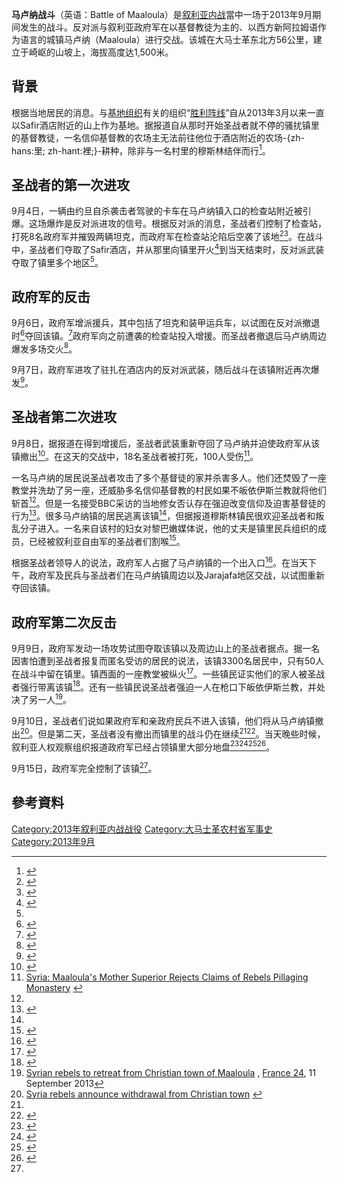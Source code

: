 {{NoteTA
|1=zh-hans:镇里; zh-hant:鎮裡;}}
{{Infobox military conflict
|conflict= 馬盧納戰鬥
|partof= [[敘利亞內戰|敘利亞內戰]]
|image=[[File:Maaloula_01.jpg|300px]]
|caption=马卢纳镇概貌
|date= 2013年9月4日–2013年9月15日<br/>（11天）
|place= [[敘利亞|敘利亞]]馬盧納
|result= 政府軍勝利<ref name="site">[http://jn1.tv/breaking-news/syria-gov-t-gains-christian-site-maaloula.html -{Syria gov’t gains Christian site Maaloula}-] {{webarchive|url=https://web.archive.org/web/20130927232141/http://jn1.tv/breaking-news/syria-gov-t-gains-christian-site-maaloula.html |date=2013-09-27 }}</ref><ref>{{Cite web |url=http://www.independent.co.uk/voices/comment/robert-fisk-in-damascus-assads-troops-may-be-winning-this-war-in-syrias-capital--untouched-by-obamas-threats-8825005.html |title=Robert Fisk in Damascus: Assad's troops may be winning this war in Syria's capital - untouched by Obama's threats |access-date=2013-09-22 |archive-date=2015-09-26 |archive-url=https://web.archive.org/web/20150926001501/http://www.independent.co.uk/voices/comment/robert-fisk-in-damascus-assads-troops-may-be-winning-this-war-in-syrias-capital--untouched-by-obamas-threats-8825005.html |dead-url=no }}</ref>
* 政府軍收復馬盧納<ref name="site"/><ref>{{cite web |url=http://rt.com/news/syria-christian-village-freed-711/ |title=RT live report: Syrian Army battles jihadists in ancient Christian village — RT News |publisher=Rt.com |date= |accessdate=2013-09-14 |archive-date=2019-02-09 |archive-url=https://web.archive.org/web/20190209013725/https://www.rt.com/news/syria-christian-village-freed-711/ |dead-url=no }}</ref>
* 被包圍的部分反對派仍於附近山區抵抗
|combatant1= {{Flagicon image|Flag of Jabhat al-Nusra.jpg}} [[努斯拉陣線|胜利阵线]]<br/>{{flagicon image|Syria-flag 1932-58 1961-63.svg}} [[自由敘利亞軍|自由敘利亞軍]]<br/>[[自由沙姆人伊斯蘭運動|自由沙姆人伊斯蘭運動]]<ref name="al-monitor1">{{cite web |url=http://www.al-monitor.com/pulse/security/2013/09/syria-christians-maaloula-jihadists-opposition-army.html |title=Syrian Christian Village Besieged By Jihadists - Al-Monitor: the Pulse of the Middle East |publisher=Al-Monitor |date= |accessdate=2013-09-14 |deadurl=yes |archiveurl=https://web.archive.org/web/20130910235822/http://www.al-monitor.com/pulse/security/2013/09/syria-christians-maaloula-jihadists-opposition-army.html |archivedate=2013年9月10日 |df= }}</ref><br/>卡拉蒙解放陣線<ref name="al-monitor1"/>
|combatant2= {{flagicon|Syria}} [[敘利亞|敘利亞政府]]
* [[敘利亞陸軍|敘利亞陸軍]]
* [[敘利亞空軍|敘利亞空軍]]
* 敘利亞國家防衛部隊
|commander1= [[阿布·穆罕默德·約拉尼|阿布·穆罕默德·約拉尼]]（胜利阵线指揮官）<br/>Abu Khaled（巴巴阿瑪爾革命旅）<ref>{{Cite web |url=http://www.bbc.co.uk/news/world-middle-east-23986076 |title=Syria rebels withdraw from ancient Christian town of Maaloula |access-date=2013-09-22 |archive-date=2019-04-15 |archive-url=https://web.archive.org/web/20190415172056/https://www.bbc.co.uk/news/world-middle-east-23986076 |dead-url=no }}</ref>
|commander2= 未知
|units1= 未知
|units2= 第67裝甲旅<br>第81裝甲旅<br>第155陸軍旅
|strength1=未知
|strength2=未知
|casualties1= 19人以上陣亡，100人以上受傷
|casualties2= 8人以上陣亡
|casualties3= 至少3至5名平民被胜利阵线處決<ref name="DailyStar230467">{{cite web|url=http://dailystar.com.lb/News/Middle-East/2013/Sep-08/230467-activists-syrian-rebels-take-christian-village.ashx#axzz2e3LuqrzW|title=Activists: Syrian rebels take Christian village|publisher=Daily Star|date=2013年9月8日|accessdate=2013-09-08|archive-date=2020-11-26|archive-url=https://web.archive.org/web/20201126094127/https://www.dailystar.com.lb/News/Middle-East/2013/Sep-08/230467-activists-syrian-rebels-take-christian-village.ashx#axzz2e3LuqrzW|dead-url=yes}}</ref>，6名平民被綁架<ref name=bbc24051440>[http://www.bbc.co.uk/news/world-middle-east-24051440 Battle for Syria Christian town of Maaloula continues] {{Wayback|url=http://www.bbc.co.uk/news/world-middle-east-24051440 |date=20171018012312 }}, [[BBC|BBC]], 2013-09-11</ref>
}}
'''马卢纳战斗'''（英语：Battle of Maaloula）是[[叙利亚内战|叙利亚内战]]當中一场于2013年9月期间发生的战斗。反对派与叙利亚政府军在以基督教徒为主的、以西方新阿拉姆语作为语言的城镇马卢纳（Maaloula）进行交战。该城在大马士革东北方56公里，建立于崎岖的山坡上，海拔高度达1,500米。

== 背景 ==
根据当地居民的消息。与[[基地组织|基地组织]]有关的组织“[[努斯拉陣線|胜利阵线]]”自从2013年3月以来一直以Safir酒店附近的山上作为基地。据报道自从那时开始圣战者就不停的骚扰镇里的基督教徒，一名信仰基督教的农场主无法前往他位于酒店附近的农场-{zh-hans:里; zh-hant:裡;}-耕种，除非与一名村里的穆斯林结伴而行<ref>{{Cite web |url=http://www.telegraph.co.uk/news/worldnews/middleeast/syria/10289944/Syria-crisis-al-Qaeda-seizes-village-that-still-speaks-the-ancient-language-of-Christ.html |title=The Telegraph. Syria crisis: al-Qaeda seizes village that still speaks the ancient language of Christ |access-date=2014-02-16 |archive-date=2021-04-06 |archive-url=https://web.archive.org/web/20210406140318/https://www.telegraph.co.uk/news/worldnews/middleeast/syria/10289944/Syria-crisis-al-Qaeda-seizes-village-that-still-speaks-the-ancient-language-of-Christ.html |dead-url=no }}</ref>。

== 圣战者的第一次进攻 ==
9月4日，一辆由约旦自杀袭击者驾驶的卡车在马卢纳镇入口的检查站附近被引爆。这场爆炸是反对派进攻的信号。根据反对派的消息，圣战者们控制了检查站，打死8名政府军并摧毁两辆坦克，而政府军在检查站沦陷后空袭了该地<ref>{{cite web |url=http://www.lorientlejour.com/article/831513/des-islamistes-semparent-dune-entree-de-maaloula.html |script-title=fr:Des islamistes s’emparent d’une entrée de Maaloula |publisher=Lorientlejour.com |date= |accessdate=2013-09-14 |archive-date=2018-10-21 |archive-url=https://web.archive.org/web/20181021232123/https://www.lorientlejour.com/article/831513/des-islamistes-semparent-dune-entree-de-maaloula.html |dead-url=no }}</ref><ref>{{Cite web |url=http://www.worthynews.com/12579-jihadist-rebels-assad-loyalists-fight-for-control-of-syrian-countryside |title=Jihadist rebels, Assad loyalists fight for control of Syrian countryside |access-date=2014-02-16 |archive-date=2021-03-09 |archive-url=https://web.archive.org/web/20210309203450/https://www.worthynews.com/12579-jihadist-rebels-assad-loyalists-fight-for-control-of-syrian-countryside |dead-url=no }}</ref>。在战斗中，圣战者们夺取了Safir酒店，并从那里向镇里开火<ref>{{cite web|title=Syrian Rebels And Army Battle Over Regime-Held Christian Village Of Maaloula|url=http://www.huffingtonpost.com/2013/09/05/syria-battle-maaloula_n_3872906.html|publisher=Huffington Post|access-date=2014-02-16|archive-date=2013-09-08|archive-url=https://web.archive.org/web/20130908132033/http://www.huffingtonpost.com/2013/09/05/syria-battle-maaloula_n_3872906.html|dead-url=no}}</ref>到当天结束时，反对派武装夺取了镇里多个地区<ref name="al-monitor1"/>。

== 政府军的反击 ==
9月6日，政府军增派援兵，其中包括了坦克和装甲运兵车，以试图在反对派撤退时<ref>{{cite web |url=http://www.trust.org/item/20130906020754-2q6u8/?source=hpbreaking |title=Christians in delicate position after rebels briefly capture Syrian town |publisher=Trust.org |date=2013-09-06 |accessdate=2013-09-14 |archive-date=2014-10-25 |archive-url=https://web.archive.org/web/20141025142244/http://www.trust.org/item/20130906020754-2q6u8/?source=hpbreaking |dead-url=no }}</ref>夺回该镇。<ref>{{cite web |url=http://www.goupstate.com/article/20130906/WIRE/130909831/1051/news01?Title=Syria-sends-reinforcements-to-Christian-village-north-of-Damascus&tc=ar |title=Syria sends reinforcements to Christian village Maaloula |publisher=GoUpstate.com |date= |accessdate=2013-09-14 |deadurl=yes |archiveurl=https://web.archive.org/web/20130927140539/http://www.goupstate.com/article/20130906/WIRE/130909831/1051/news01?Title=Syria-sends-reinforcements-to-Christian-village-north-of-Damascus&tc=ar |archivedate=2013-09-27 }}</ref>政府军向之前遭袭的检查站投入增援。而圣战者撤退后马卢纳周边爆发多场交火<ref>{{Cite web |url=http://supportkurds.org/news/friday-6-september-2013/ |title=Friday 6 September 2013 |access-date=2014-02-16 |archive-date=2016-04-06 |archive-url=https://web.archive.org/web/20160406053455/http://supportkurds.org/news/friday-6-september-2013/ |dead-url=no }}</ref>。

9月7日，政府军进攻了驻扎在酒店内的反对派武装，随后战斗在该镇附近再次爆发<ref>{{cite web |url=http://www.lorientlejour.com/article/831943/syrie-reprise-des-combats-pres-dune-ville-chretienne-au-nord-de-damas.html |title=Syrie : reprise des combats près d'une ville chrétienne au nord de Damas |publisher=Lorientlejour.com |date= |accessdate=2013-09-14 |archive-date=2018-10-21 |archive-url=https://web.archive.org/web/20181021190838/https://www.lorientlejour.com/article/831943/syrie-reprise-des-combats-pres-dune-ville-chretienne-au-nord-de-damas.html |dead-url=no }}</ref>。

== 圣战者第二次进攻 ==
9月8日，据报道在得到增援后，圣战者武装重新夺回了马卢纳并迫使政府军从该镇撤出<ref>{{cite web |url=http://blogs.aljazeera.com/liveblog/topic/syria-153 |title=Syria Live Blog - Al Jazeera Blogs |publisher=Al Jazeera |date= |accessdate=2013-09-14 |archive-date=2016-03-04 |archive-url=https://web.archive.org/web/20160304071334/http://blogs.aljazeera.com/liveblog/topic/Syria-153 |dead-url=yes }}</ref>。在这天的交战中，18名圣战者被打死，100人受伤<ref>[http://www.ibtimes.co.uk/articles/504744/20130909/syria-maaloula-s-mother-superior-rejects-claims.htm Syria: Maaloula's Mother Superior Rejects Claims of Rebels Pillaging Monastery] {{webarchive|url=https://web.archive.org/web/20131017070008/http://www.ibtimes.co.uk/articles/504744/20130909/syria-maaloula-s-mother-superior-rejects-claims.htm |date=2013-10-17 }}</ref>。

一名马卢纳的居民说圣战者攻击了多个基督徒的家并杀害多人。他们还焚毁了一座教堂并洗劫了另一座，还威胁多名信仰基督教的村民如果不皈依伊斯兰教就将他们斩首<ref name="DailyStar230467"/>。但是一名接受BBC采访的当地修女否认存在强迫改变信仰及迫害基督徒的行为<ref name="BBC">{{cite web|url=http://www.bbc.co.uk/news/world-middle-east-24148322|script-title=en:Christian villagers cast doubt on Syria jihadist ‘threat’|publisher=BBC|date=18 September 2013|accessdate=21 November 2013|archive-date=2020-11-11|archive-url=https://web.archive.org/web/20201111200738/https://www.bbc.co.uk/news/world-middle-east-24148322|dead-url=no}}</ref>。很多马卢纳镇的居民逃离该镇<ref name="DailyStar230467"/>，但据报道穆斯林镇民很欢迎圣战者和叛乱分子进入。一名来自该村的妇女对黎巴嫩媒体说，他的丈夫是镇里民兵组织的成员，已经被叙利亚自由军的圣战者们割喉<ref>{{cite web|url=http://dailystar.com.lb/News/Middle-East/2013/Sep-11/230872-jihadists-force-syria-christian-to-convert-at-gunpoint.ashx#axzz2eedb8z9n|title=Jihadists force Syria Christian 'to convert at gunpoint'|publisher=The Daily Star|date=11 September 2013|accessdate=11 September 2013|archive-date=2018-09-09|archive-url=https://web.archive.org/web/20180909035633/http://www.dailystar.com.lb/News/Middle-East/2013/Sep-11/230872-jihadists-force-syria-christian-to-convert-at-gunpoint.ashx#axzz2eedb8z9n|dead-url=yes}}</ref>。

根据圣战者领导人的说法，政府军人占据了马卢纳镇的一个出入口<ref>{{cite web |url=http://www.lorientlejour.com/article/831990/en-syrie-maaloula-devient-un-village-fantome.html |title=En Syrie, Maaloula devient "un village fantôme" |publisher=Lorientlejour.com |date= |accessdate=2013-09-14 |archive-date=2019-08-15 |archive-url=https://web.archive.org/web/20190815062129/https://www.lorientlejour.com/article/831990/en-syrie-maaloula-devient-un-village-fantome.html |dead-url=no }}</ref>。在当天下午，政府军及民兵与圣战者们在马卢纳镇周边以及Jarajafa地区交战，以试图重新夺回该镇。

== 政府军第二次反击 ==
9月9日，政府军发动一场攻势试图夺取该镇以及周边山上的圣战者据点。据一名因害怕遭到圣战者报复而匿名受访的居民的说法，该镇3300名居民中，只有50人在战斗中留在镇里。镇西面的一座教堂被纵火<ref>{{cite news|title=Syrian army moves to retake Maaloula|url=http://www.dailystar.com.lb/News/Middle-East/2013/Sep-10/230680-syrian-army-moves-to-retake-maaloula.ashx#axzz2eXe50KpU|publisher=Daily Star ([[Associated_Press|Associated Press]])|date=10 September 2013|accessdate=11 September 2013|archive-date=2020-11-12|archive-url=https://web.archive.org/web/20201112024948/http://www.dailystar.com.lb/News/Middle-East/2013/Sep-10/230680-syrian-army-moves-to-retake-maaloula.ashx#axzz2eXe50KpU|dead-url=yes}}</ref>。一些镇民证实他们的家人被圣战者强行带离该镇<ref>{{cite news|title=Syria crisis: Maaloula resident talks to BBC's Jeremy Bowen|url=http://www.bbc.co.uk/news/world-middle-east-24022511|publisher=BBC|date=9 September 2013|accessdate=11 September 2013|archive-date=2015-07-18|archive-url=https://web.archive.org/web/20150718151841/http://www.bbc.co.uk/news/world-middle-east-24022511|dead-url=no}}</ref>。还有一些镇民说圣战者强迫一人在枪口下皈依伊斯兰教，并处决了另一人<ref>[http://www.france24.com/en/20130911-syrian-rebels-withdraw-christian-town-maaloula Syrian rebels to retreat from Christian town of Maaloula] {{Wayback|url=http://www.france24.com/en/20130911-syrian-rebels-withdraw-christian-town-maaloula |date=20210309004623 }}, [[France_24|France 24]], 11 September 2013</ref>。

9月10日，圣战者们说如果政府军和亲政府民兵不进入该镇，他们将从马卢纳镇撤出<ref>[http://www.france24.com/en/20130910-syria-rebels-announce-withdrawal-christian-town Syria rebels announce withdrawal from Christian town] {{webarchive|url=https://web.archive.org/web/20130923231415/http://www.france24.com/en/20130910-syria-rebels-announce-withdrawal-christian-town |date=2013-09-23 }}</ref>。但是第二天，圣战者没有撤出而镇里的战斗仍在继续<ref name=bbc24051440/><ref>{{cite news|title=Syrie : les rebelles toujours à Maaloula|url=http://www.lepoint.fr/monde/syrie-les-rebelles-toujours-a-maaloula-11-09-2013-1723099_24.php|publisher=[[Le_Point|Le Point]] (AFP)|date=11 September 2013|accessdate=11 September 2013|language=fr|archive-date=2021-05-03|archive-url=https://web.archive.org/web/20210503025757/https://www.lepoint.fr/monde/syrie-les-rebelles-toujours-a-maaloula-11-09-2013-1723099_24.php|dead-url=no}}</ref>。当天晚些时候，叙利亚人权观察组织报道政府军已经占领镇里大部分地盘<ref>{{Cite web |url=http://syriahr.com/index.php?option=com_news&nid=8978&Itemid=2&task=displaynews#.Ut6b5hA1jcs |title=Clashes in Maloula |access-date=2014-02-16 |archive-date=2014-10-23 |archive-url=https://web.archive.org/web/20141023064713/http://www.syriahr.com/index.php?option=com_news&nid=8978&Itemid=2&task=displaynews#.Ut6b5hA1jcs |dead-url=no }}</ref><ref>{{Cite web |url=http://www.upi.com/Top_News/World-News/2013/09/11/Syrian-rebels-Assad-forces-continue-battle-for-Maaloula/UPI-95731378879626/ |title=Syrian rebels, Assad forces continue battle for Maaloula |access-date=2014-02-16 |archive-date=2018-10-21 |archive-url=https://web.archive.org/web/20181021232114/https://www.upi.com/Top_News/World-News/2013/09/11/Syrian-rebels-Assad-forces-continue-battle-for-Maaloula/UPI-95731378879626/ |dead-url=no }}</ref><ref>{{Cite web |url=http://english.al-akhbar.com/node/16988 |title=Jihadis forced conversions in Maaloula, as UN reports on Syria war crimes |access-date=2014-02-16 |archive-url=https://web.archive.org/web/20140202203713/http://english.al-akhbar.com/node/16988 |archive-date=2014-02-02 |dead-url=yes }}</ref><ref>{{Cite web |url=https://now.mmedia.me/lb/en/nowsyrialatestnews/syria-troops-pursue-rebels-in-maalula |title=Syria troops pursue rebels in Maalula |access-date=2014-02-16 |archive-date=2017-10-26 |archive-url=https://web.archive.org/web/20171026002310/https://now.mmedia.me/lb/en/nowsyrialatestnews/syria-troops-pursue-rebels-in-maalula |dead-url=no }}</ref>。

9月15日，政府军完全控制了该镇<ref name="site"/>。

== 參考資料 ==
{{Reflist|30em}}

[[Category:2013年叙利亚内战战役|Category:2013年叙利亚内战战役]]
[[Category:大马士革农村省军事史|Category:大马士革农村省军事史]]
[[Category:2013年9月|Category:2013年9月]]